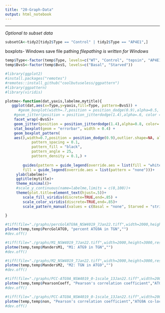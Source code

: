 ```yaml
---
title: "20-Graph-Data"
output: html_notebook
---
```


---
*Optional to subset data*
```r
subsetCA<-tidy2[tidy2$Type == "Control" | tidy2$Type == "AP4E1",]

```


boxplots- Windows save file pathing
*filepathing is written for Windows*
```r
temp$Type<-factor(temp$Type, levels=c("WT", "Control", "tepsin", "AP4E1"))
temp$BvsS<-factor(temp$BvsS, levels=c("Basal", "Starved"))

#library(ggplot2)
#install.packages("remotes")
#remotes::install_github("coolbutuseless/ggpattern")
#library(ggpattern)
#library(viridis)

plotme<-function(dat,yaxis,labelme,mytitle){
   ggplot(dat,aes(x=Type,y=yaxis,fill=Type, pattern=BvsS)) + 
      #geom_boxplot(width=.7,position = position_dodge(0.9),alpha=0.5, outlier.shape = 20, outlier.size = -1) +
    #geom_jitter(position = position_jitterdodge(1.4),alpha=.6, color = "grey") +
    facet_wrap(~BvsS)+
    geom_jitter(position = position_jitterdodge(1.4),alpha=0.8, color= "dark grey") +
    stat_boxplot(geom = "errorbar", width = 0.4) +
    geom_boxplot_pattern(
    aes(),width=0.7,position = position_dodge(0.9),outlier.shape=NA, alpha=0.5,
            pattern_spacing = 0.1,
            pattern_fill = "black",
            pattern_angle = 25,
            pattern_density = 0.1,) + 
    
        guides(pattern = guide_legend(override.aes = list(fill = "white")),
        fill = guide_legend(override.aes = list(pattern = "none")))+
     ylab(labelme)+
     ggtitle(mytitle)+
     theme_minimal()+
     #scale_y_continuous(name=labelme,limits = c(0,100))+
     theme(plot.title=element_text(hjust=.5))+
        scale_fill_viridis(discrete=TRUE,end=.85) +
        scale_color_viridis(discrete=TRUE,end=.85)+
        scale_pattern_manual(values = c(Basal = "none", Starved = "stripe"))
  
}

#tiff(file="./graphs/percGolATG9A_NSW4019_7Jan22.tiff",width=2000,height=3000,res=600)
plotme(temp,temp$PercGolATG9, "percent ATG9A in TGN","")
#dev.off()

#tiff(file="./graphs/M1_NSW4019_7Jan22.tiff",width=2000,height=3000,res=600)
plotme(temp,temp$MandersM1, "M1: ATG9 in TGN","")
#dev.off()

#tiff(file="./graphs/M2_NSW4019_7Jan22.tiff",width=2000,height=3000,res=600)
plotme(temp,temp$MandersM2, "M2: TGN in ATG9","")
#dev.off()

#tiff(file="./graphs/PCC-ATG9A_NSW4019_0-1scale_13Jan22.tiff",width=2000,height=3000,res=600)
plotme(temp,temp$PearsonCoeff, "Pearson's correlation coefficient","ATG9A co-localization with TGN")
#dev.off()

#tiff(file="./graphs/PCC-ATG9A_NSW4019_0-1scale_13Jan22.tiff",width=2000,height=3000,res=600)
plotme(temp,temp$non, "Pearson's correlation coefficient","ATG9A co-localization with TGN")
#dev.off()

```

